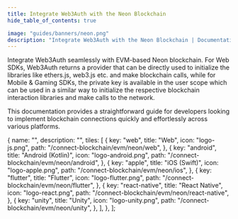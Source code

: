 ```yaml
---
title: Integrate Web3Auth with the Neon Blockchain
hide_table_of_contents: true

image: "guides/banners/neon.png"
description: "Integrate Web3Auth with the Neon Blockchain | Documentation - Web3Auth"
---
```



<SEO
  title="Integrate Web3Auth with the Neon Blockchain"
  description="Integrate Web3Auth with the Neon Blockchain | Documentation - Web3Auth"
  image="https://web3auth.io/docs/guides/banners/neon.png"
  slug="/connect-blockchain/evm/neon"
/>

Integrate Web3Auth seamlessly with EVM-based Neon blockchain. For Web SDKs, Web3Auth returns a
provider that can be directly used to initialize the libraries like ethers.js, web3.js etc. and make
blockchain calls, while for Mobile & Gaming SDKs, the private key is available in the user scope
which can be used in a similar way to initialize the respective blockchain interaction libraries and
make calls to the network.

This documentation provides a straightforward guide for developers looking to implement blockchain
connections quickly and effortlessly across various platforms.

  {
    name: "",
    description: "",
    tiles: [
      {
        key: "web",
        title: "Web",
        icon: "logo-js.png",
        path: "/connect-blockchain/evm/neon/web",
      },
      {
        key: "android",
        title: "Android (Kotlin)",
        icon: "logo-android.png",
        path: "/connect-blockchain/evm/neon/android",
      },
      {
        key: "apple",
        title: "iOS (Swift)",
        icon: "logo-apple.png",
        path: "/connect-blockchain/evm/neon/ios",
      },
      {
        key: "flutter",
        title: "Flutter",
        icon: "logo-flutter.png",
        path: "/connect-blockchain/evm/neon/flutter",
      },
      {
        key: "react-native",
        title: "React Native",
        icon: "logo-react.png",
        path: "/connect-blockchain/evm/neon/react-native",
      },
      {
        key: "unity",
        title: "Unity",
        icon: "logo-unity.png",
        path: "/connect-blockchain/evm/neon/unity",
      },
    ],
  },
];

<Tiles tileGroups={Neon} />
